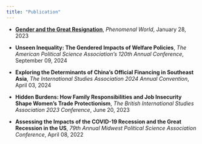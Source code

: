 ```yaml
---
title: "Publication"
---
```


<div class="publication">

- **[Gender and the Great Resignation](https://www.phenomenalworld.org/analysis/gender-and-the-great-resignation/)**, *Phenomenal World*, January 28, 2023

- **Unseen Inequality: The Gendered Impacts of Welfare Policies**, *The American Political Science Association's 120th Annual Conference*, September 09, 2024

- **Exploring the Determinants of China’s Official Financing in Southeast Asia**, *The International Studies Association 2024 Annual Convention*, April 03, 2024

- **Hidden Burdens: How Family Responsibilities and Job Insecurity Shape Women's Trade Protectionism**, *The British International Studies Association 2023 Conference*, June 20, 2023

- **Assessing the Impacts of the COVID-19 Recession and the Great Recession in the US**, *79th Annual Midwest Political Science Association Conference*, April 08, 2022

</div>


